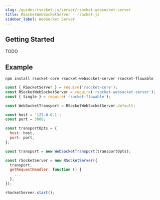 ```yaml
---
slug: /guides/rsocket-js/server/rsocket-websocket-server
title: RSocketWebSocketServer - rsocket-js
sidebar_label: WebSocket Server
---
```


## Getting Started

TODO

## Example

```
npm install rsocket-core rsocket-websocket-server rsocket-flowable
```

```js
const { RSocketServer } = require('rsocket-core');
const RSocketWebSocketServer = require('rsocket-websocket-server');
const { Single } = require('rsocket-flowable');

const WebSocketTransport = RSocketWebSocketServer.default;

const host = '127.0.0.1';
const port = 3000;

const transportOpts = {
  host: host,
  port: port,
};

const transport = new WebSocketTransport(transportOpts);

const rSocketServer = new RSocketServer({
  transport,
  getRequestHandler: function () {
    ...
  },
});

rSocketServer.start();
```

